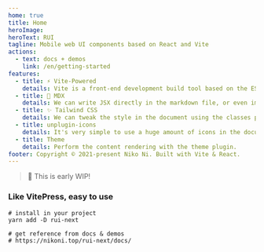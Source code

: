 ```yaml
---
home: true
title: Home
heroImage: 
heroText: RUI
tagline: Mobile web UI components based on React and Vite
actions:
  - text: docs + demos
    link: /en/getting-started
features:
  - title: ⚡️ Vite-Powered
    details: Vite is a front-end development build tool based on the ES Module and is known for its speed.
  - title: 📘 MDX
    details: We can write JSX directly in the markdown file, or even import components.
  - title: ✨ Tailwind CSS
    details: We can tweak the style in the document using the classes provided by Tailwind CSS.
  - title: unplugin-icons
    details: It's very simple to use a huge amount of icons in the document on demand.
  - title: Theme
    details: Perform the content rendering with the theme plugin.
footer: Copyright © 2021-present Niko Ni. Built with Vite & React.
---
```



> 🚧 This is early WIP! <IconMountain className="text-[1.3em] text-amber-500" />

### Like VitePress, easy to use

```shell
# install in your project
yarn add -D rui-next

# get reference from docs & demos
# https://nikoni.top/rui-next/docs/
```

